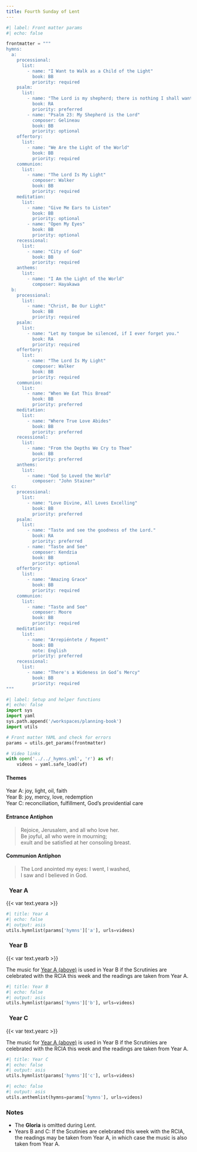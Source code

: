 ```yaml
---
title: Fourth Sunday of Lent
---
```


```python
#| label: Front matter params
#| echo: false

frontmatter = """
hymns:
  a:
    processional:
      list:
        - name: "I Want to Walk as a Child of the Light"
          book: BB
          priority: required
    psalm:
      list:
        - name: "The Lord is my shepherd; there is nothing I shall want."
          book: RA
          priority: preferred
        - name: "Psalm 23: My Shepherd is the Lord"
          composer: Gelineau
          book: BB
          priority: optional
    offertory:
      list:
        - name: "We Are the Light of the World"
          book: BB
          priority: required
    communion:
      list:
        - name: "The Lord Is My Light"
          composer: Walker
          book: BB
          priority: required
    meditation:
      list:
        - name: "Give Me Ears to Listen"
          book: BB
          priority: optional
        - name: "Open My Eyes"
          book: BB
          priority: optional
    recessional:
      list:
        - name: "City of God"
          book: BB
          priority: required
    anthems:
      list:
        - name: "I Am the Light of the World"
          composer: Hayakawa
  b:
    processional:
      list:
        - name: "Christ, Be Our Light"
          book: BB
          priority: required
    psalm:
      list:
        - name: "Let my tongue be silenced, if I ever forget you."
          book: RA
          priority: required
    offertory:
      list:
        - name: "The Lord Is My Light"
          composer: Walker
          book: BB
          priority: required
    communion:
      list:
        - name: "When We Eat This Bread"
          book: BB
          priority: preferred
    meditation:
      list:
        - name: "Where True Love Abides"
          book: BB
          priority: preferred
    recessional:
      list:
        - name: "From the Depths We Cry to Thee"
          book: BB
          priority: preferred
    anthems:
      list:
        - name: "God So Loved the World"
          composer: "John Stainer"
  c:
    processional:
      list:
        - name: "Love Divine, All Loves Excelling"
          book: BB
          priority: preferred
    psalm:
      list:
        - name: "Taste and see the goodness of the Lord."
          book: RA
          priority: preferred
        - name: "Taste and See"
          composer: Kendzia
          book: BB
          priority: optional
    offertory:
      list:
        - name: "Amazing Grace"
          book: BB
          priority: required
    communion:
      list:
        - name: "Taste and See"
          composer: Moore
          book: BB
          priority: required
    meditation:
      list:
        - name: "Arrepiéntete / Repent"
          book: BB
          note: English
          priority: preferred
    recessional:
      list:
        - name: "There's a Wideness in God’s Mercy"
          book: BB
          priority: required
"""
```

```python
#| label: Setup and helper functions
#| echo: false
import sys
import yaml
sys.path.append('/workspaces/planning-book')
import utils

# Front matter YAML and check for errors
params = utils.get_params(frontmatter)

# Video links
with open('../../_hymns.yml', 'r') as vf:
    videos = yaml.safe_load(vf)
```

:::  {.red}
#### **Themes**
:::

[Year A:]{.red} joy, light, oil, faith  
[Year B:]{.red} joy, mercy, love, redemption  
[Year C:]{.red} reconciliation, fulfillment, God’s providential care

:::  {.red}
#### **Entrance Antiphon**
:::

> Rejoice, Jerusalem, and all who love her.  
> Be joyful, all who were in mourning;  
> exult and be satisfied at her consoling breast.

:::  {.red}
#### **Communion Antiphon**
:::

> The Lord anointed my eyes: I went, I washed,  
> I saw and I believed in God.

::: {.titlered}
### &nbsp; Year A
:::
{{< var text.yeara >}}

```python
#| title: Year A
#| echo: false
#| output: asis
utils.hymnlist(params['hymns']['a'], urls=videos)
```

::: {.titlered}
### &nbsp; Year B
:::
{{< var text.yearb >}}

[The music for [Year A (above)](#year-a) is used in Year B if the Scrutinies are celebrated with the RCIA this week and the readings are taken from Year A.]{.red}

```python
#| title: Year B
#| echo: false
#| output: asis
utils.hymnlist(params['hymns']['b'], urls=videos)
```

::: {.titlered}
### &nbsp; Year C
:::
{{< var text.yearc >}}

[The music for [Year A (above)](#year-a) is used in Year B if the Scrutinies are celebrated with the RCIA this week and the readings are taken from Year A.]{.red}

```python
#| title: Year C
#| echo: false
#| output: asis
utils.hymnlist(params['hymns']['c'], urls=videos)
```


```python
#| echo: false
#| output: asis
utils.anthemlist(hymns=params['hymns'], urls=videos)
```

::: {.red}
### Notes
:::

* The **Gloria** is omitted during Lent.
* [Years B and C:]{.red} If the Scutinies are celebrated this week with the RCIA, the readings may be taken from Year A, in which case the music is also taken from Year A.